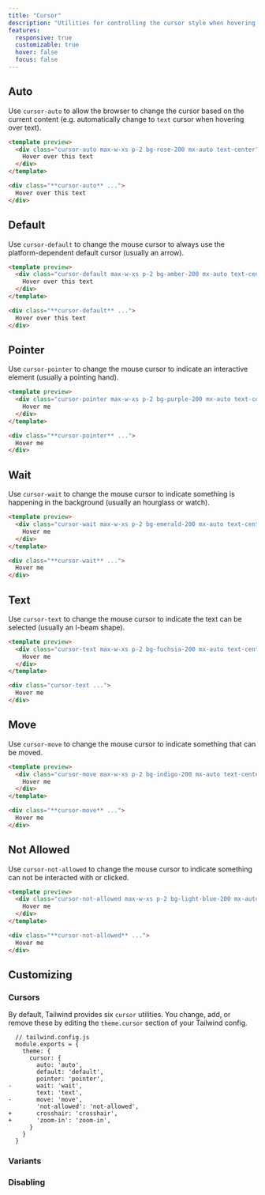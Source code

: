 ```yaml
---
title: "Cursor"
description: "Utilities for controlling the cursor style when hovering over an element."
features:
  responsive: true
  customizable: true
  hover: false
  focus: false
---
```




## Auto

Use `cursor-auto` to allow the browser to change the cursor based on the current content (e.g. automatically change to `text` cursor when hovering over text).

```html rose
<template preview>
  <div class="cursor-auto max-w-xs p-2 bg-rose-200 mx-auto text-center">
    Hover over this text
  </div>
</template>

<div class="**cursor-auto** ...">
  Hover over this text
</div>
```

## Default

Use `cursor-default` to change the mouse cursor to always use the platform-dependent default cursor (usually an arrow).

```html amber
<template preview>
  <div class="cursor-default max-w-xs p-2 bg-amber-200 mx-auto text-center">
    Hover over this text
  </div>
</template>

<div class="**cursor-default** ...">
  Hover over this text
</div>
```

## Pointer

Use `cursor-pointer` to change the mouse cursor to indicate an interactive element (usually a pointing hand).

```html purple
<template preview>
  <div class="cursor-pointer max-w-xs p-2 bg-purple-200 mx-auto text-center">
    Hover me
  </div>
</template>

<div class="**cursor-pointer** ...">
  Hover me
</div>
```

## Wait

Use `cursor-wait` to change the mouse cursor to indicate something is happening in the background (usually an hourglass or watch).

```html emerald
<template preview>
  <div class="cursor-wait max-w-xs p-2 bg-emerald-200 mx-auto text-center">
    Hover me
  </div>
</template>

<div class="**cursor-wait** ...">
  Hover me
</div>
```

## Text

Use `cursor-text` to change the mouse cursor to indicate the text can be selected (usually an I-beam shape).

```html fuchsia
<template preview>
  <div class="cursor-text max-w-xs p-2 bg-fuchsia-200 mx-auto text-center">
    Hover me
  </div>
</template>

<div class="cursor-text ...">
  Hover me
</div>
```

## Move

Use `cursor-move` to change the mouse cursor to indicate something that can be moved.

```html indigo
<template preview>
  <div class="cursor-move max-w-xs p-2 bg-indigo-200 mx-auto text-center">
    Hover me
  </div>
</template>

<div class="**cursor-move** ...">
  Hover me
</div>
```

## Not Allowed

Use `cursor-not-allowed` to change the mouse cursor to indicate something can not be interacted with or clicked.

```html lightBlue
<template preview>
  <div class="cursor-not-allowed max-w-xs p-2 bg-light-blue-200 mx-auto text-center">
    Hover me
  </div>
</template>

<div class="**cursor-not-allowed** ...">
  Hover me
</div>
```

## Customizing

### Cursors

By default, Tailwind provides six `cursor` utilities. You change, add, or remove these by editing the `theme.cursor` section of your Tailwind config.

```diff-js
  // tailwind.config.js
  module.exports = {
    theme: {
      cursor: {
        auto: 'auto',
        default: 'default',
        pointer: 'pointer',
-       wait: 'wait',
        text: 'text',
-       move: 'move',
        'not-allowed': 'not-allowed',
+       crosshair: 'crosshair',
+       'zoom-in': 'zoom-in',
      }
    }
  }
```

### Variants

<Variants plugin="cursor" />

### Disabling

<Disabling plugin="cursor" />
